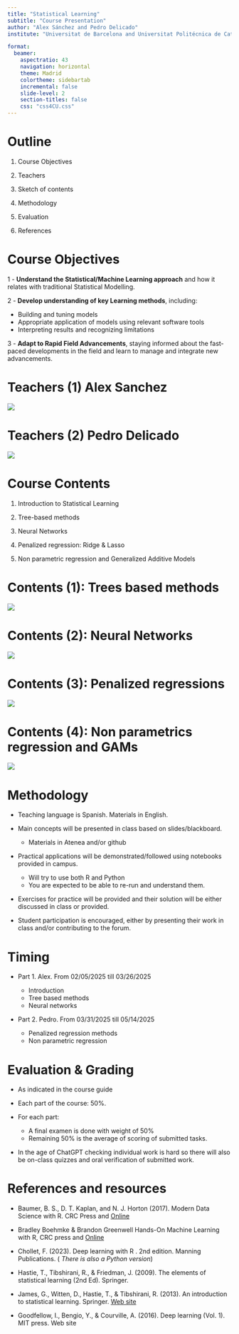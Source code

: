 ```yaml
---
title: "Statistical Learning"
subtitle: "Course Presentation"
author: "Alex Sánchez and Pedro Delicado"
institute: "Universitat de Barcelona and Universitat Politécnica de Catalunya"

format: 
  beamer:
    aspectratio: 43
    navigation: horizontal
    theme: Madrid
    colortheme: sidebartab
    incremental: false
    slide-level: 2
    section-titles: false
    css: "css4CU.css"
---
```


# Outline

1.  Course Objectives

2.  Teachers

3.  Sketch of contents

4.  Methodology

5.  Evaluation

6.  References

# Course Objectives

1 - **Understand the Statistical/Machine Learning approach** and how it relates with traditional Statistical Modelling.

2 - **Develop understanding of key Learning methods**, including:

-   Building and tuning models\
-   Appropriate application of models using relevant software tools\
-   Interpreting results and recognizing limitations

3 - **Adapt to Rapid Field Advancements**, staying informed about the fast-paced developments in the field and learn to manage and integrate new advancements.

# Teachers (1) Alex Sanchez

![](images/clipboard-165528811.png)

# Teachers (2) Pedro Delicado

[![](images/clipboard-4263258680.png){fig-align="center"}](https://eio.upc.edu/en/homepages/delicado)

# Course Contents

1.  Introduction to Statistical Learning

2.  Tree-based methods

3.  Neural Networks

4.  Penalized regression: Ridge & Lasso

5.  Non parametric regression and Generalized Additive Models

# Contents (1): Trees based methods

![](images/clipboard-3030504378.png)

# Contents (2): Neural Networks

![](images/clipboard-966913152.png)

# Contents (3): Penalized regressions

![](images/clipboard-4081680495.png)

# Contents (4): Non parametrics regression and GAMs

![](images/clipboard-4035686683.png)

# Methodology

- Teaching language is Spanish. Materials in English.

- Main concepts will be presented in class based on slides/blackboard.
  - Materials in Atenea and/or github

- Practical applications will be demonstrated/followed using notebooks provided in campus.
  - Will try to use both R and Python
  - You are expected to be able to re-run and understand them.
  
- Exercises for practice will be  provided and their solution will be either discussed in class or provided.

- Student participation is encouraged, either by presenting their work in class and/or contributing to the forum.

# Timing

- Part 1. Alex. From 02/05/2025 till 03/26/2025
  
  - Introduction
  - Tree based methods
  - Neural networks
  
- Part 2. Pedro. From 03/31/2025 till 05/14/2025

  - Penalized regression methods
  - Non parametric regression

# Evaluation & Grading

- As indicated in the course guide

- Each part of the course: 50%.

- For each part:
  
  - A final examen is done with weight of 50%
  - Remaining 50% is the average of scoring of submitted tasks.
- In the age of ChatGPT checking individual work is hard so there will also be on-class quizzes and oral verification of submitted work.

# References and resources

- Baumer, B. S., D. T. Kaplan, and N. J. Horton (2017). Modern Data Science with R. CRC Press and [Online](https://mdsr-book.github.io/mdsr3e/)

- Bradley Boehmke & Brandon Greenwell
Hands-On Machine Learning with R, CRC press and [Online](https://bradleyboehmke.github.io/HOML/)

- Chollet, F. (2023). Deep learning with R . 2nd edition. Manning Publications. ( _There is also a Python version_)

- Hastie, T., Tibshirani, R., & Friedman, J. (2009). The elements of statistical learning (2nd Ed). Springer.

- James, G., Witten, D., Hastie, T., & Tibshirani, R. (2013). An introduction to statistical learning. Springer. [Web site](https://www.statlearning.com/)

- Goodfellow, I., Bengio, Y., & Courville, A. (2016). Deep learning (Vol. 1). MIT press. Web site

